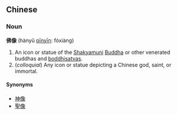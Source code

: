 ==Chinese==
===Noun===
'''佛像''' (hànyǔ [[pinyin|pīnyīn]]: fóxiàng)
#An icon or statue of the [[Shakyamuni]] [[Buddha]] or other venerated buddhas and [[boddhisatva]]s.
#(''colloquial'') Any icon or statue depicting a Chinese god, saint, or immortal.

====Synonyms====
*[[神像]]
*[[聖像]]